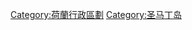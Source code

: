 {{Commonscat|Sint Maarten, Dutch Caribbean}}

[[Category:荷蘭行政區劃|Category:荷蘭行政區劃]]
[[Category:圣马丁岛|Category:圣马丁岛]]